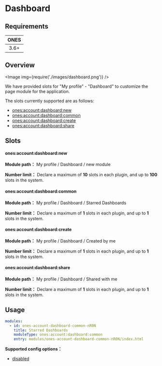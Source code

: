 
# Dashboard

## Requirements

| **ONES** |
| :------: |
|   3.6+   |

## Overview

<Image img={require('./images/dashboard.png')} />

We have provided slots for "My profile" - "Dashboard" to customize the page module for the application.

The slots currently supported are as follows:

- [ones:account:dashboard:new](#onesaccountdashboardnew)
- [ones:account:dashboard:common](#onesaccountdashboardcommon)
- [ones:account:dashboard:create](#onesaccountdashboardcreate)
- [ones:account:dashboard:share](#onesaccountdashboardshare)

## Slots

#### ones:account:dashboard:new

**Module path：** My profile / Dashboard / new module

**Number limit：** Declare a maximum of **10** slots in each plugin, and up to **100** slots in the system.

#### ones:account:dashboard:common

**Module path：** My profile / Dashboard / Starred Dashboards

**Number limit：** Declare a maximum of **1** slots in each plugin, and up to **1** slots in the system.

#### ones:account:dashboard:create

**Module path：** My profile / Dashboard / Created by me

**Number limit：** Declare a maximum of **1** slots in each plugin, and up to **1** slots in the system.

#### ones:account:dashboard:share

**Module path：** My profile / Dashboard / Shared with me

**Number limit：** Declare a maximum of **1** slots in each plugin, and up to **1** slots in the system.

## Usage

```yaml
modules:
  - id: ones-account-dashboard-common-nR0N
    title: Starred Dashboards
    moduleType: ones:account:dashboard:common
    entry: modules/ones-account-dashboard-common-nR0N/index.html
```

**Supported config options：**

- [disabled](../../../../../reference/config/plugin.md#disabled)
